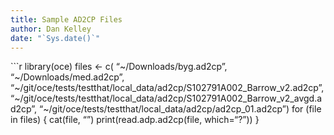```yaml
---
title: Sample AD2CP Files
author: Dan Kelley
date: "`Sys.date()`"
---
```


```r
library(oce)
files <- c(
    "~/Downloads/byg.ad2cp",
    "~/Downloads/med.ad2cp",
    "~/git/oce/tests/testthat/local_data/ad2cp/S102791A002_Barrow_v2.ad2cp",
    "~/git/oce/tests/testthat/local_data/ad2cp/S102791A002_Barrow_v2_avgd.ad2cp",
    "~/git/oce/tests/testthat/local_data/ad2cp/ad2cp_01.ad2cp")
for (file in files)
{
    cat(file, "\n")
    print(read.adp.ad2cp(file, which="?"))
}

